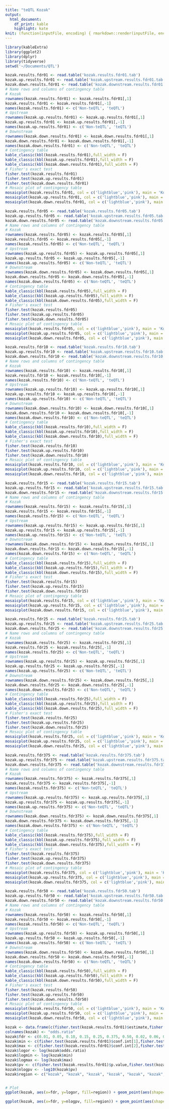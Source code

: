 ```yaml
---
title: "teQTL Kozak"
output:
  html_document: 
    df_print: kable
    highlight: kate
knit: (function(inputFile, encoding) { rmarkdown::render(inputFile, encoding = encoding, output_file = file.path(dirname(inputFile), 'Kozak.html')) })
---
```


```r
library(kableExtra)
library(ggplot2)
library(dplyr)
library(tidyverse)
setwd('~/Documents/QTL')
```

```r
kozak.results.fdr01 <- read.table('kozak.results.fdr01.tab')
kozak.up.results.fdr01 <- read.table('kozak.upstream.results.fdr01.tab')
kozak.down.results.fdr01 <- read.table('kozak.downstream.results.fdr01.tab')
# Name rows and columns of contingency table
# Kozak
rownames(kozak.results.fdr01) <- kozak.results.fdr01[,1]
kozak.results.fdr01 <- kozak.results.fdr01[,-1]
names(kozak.results.fdr01) <- c('Non-teQTL', 'teQTL')
# Upstream
rownames(kozak.up.results.fdr01) <- kozak.up.results.fdr01[,1]
kozak.up.results.fdr01 <- kozak.up.results.fdr01[,-1]
names(kozak.up.results.fdr01) <- c('Non-teQTL', 'teQTL')
# Downstream
rownames(kozak.down.results.fdr01) <- kozak.down.results.fdr01[,1]
kozak.down.results.fdr01 <- kozak.down.results.fdr01[,-1]
names(kozak.down.results.fdr01) <- c('Non-teQTL', 'teQTL')
# Contingency table
kable_classic(kbl(kozak.results.fdr01),full_width = F)
kable_classic(kbl(kozak.up.results.fdr01),full_width = F)
kable_classic(kbl(kozak.down.results.fdr01),full_width = F)
# Fisher's exact test
fisher.test(kozak.results.fdr01)
fisher.test(kozak.up.results.fdr01)
fisher.test(kozak.down.results.fdr01)
# Mosaic plot of contingency table
mosaicplot(kozak.results.fdr01, col = c('lightblue','pink'), main = 'Kozak Region FDR≤0.01')
mosaicplot(kozak.up.results.fdr01, col = c('lightblue','pink'), main = 'Upstream FDR≤0.01')
mosaicplot(kozak.down.results.fdr01, col = c('lightblue','pink'), main = 'Downstream FDR≤0.01')
```

```r
kozak.results.fdr05 <- read.table('kozak.results.fdr05.tab')
kozak.up.results.fdr05 <- read.table('kozak.upstream.results.fdr05.tab')
kozak.down.results.fdr05 <- read.table('kozak.downstream.results.fdr05.tab')
# Name rows and columns of contingency table
# Kozak
rownames(kozak.results.fdr05) <- kozak.results.fdr05[,1]
kozak.results.fdr05 <- kozak.results.fdr05[,-1]
names(kozak.results.fdr05) <- c('Non-teQTL', 'teQTL')
# Upstream
rownames(kozak.up.results.fdr05) <- kozak.up.results.fdr05[,1]
kozak.up.results.fdr05 <- kozak.up.results.fdr05[,-1]
names(kozak.up.results.fdr05) <- c('Non-teQTL', 'teQTL')
# Downstream
rownames(kozak.down.results.fdr05) <- kozak.down.results.fdr05[,1]
kozak.down.results.fdr05 <- kozak.down.results.fdr05[,-1]
names(kozak.down.results.fdr05) <- c('Non-teQTL', 'teQTL')
# Contingency table
kable_classic(kbl(kozak.results.fdr05),full_width = F)
kable_classic(kbl(kozak.up.results.fdr05),full_width = F)
kable_classic(kbl(kozak.down.results.fdr05),full_width = F)
# Fisher's exact test
fisher.test(kozak.results.fdr05)
fisher.test(kozak.up.results.fdr05)
fisher.test(kozak.down.results.fdr05)
# Mosaic plot of contingency table
mosaicplot(kozak.results.fdr05, col = c('lightblue','pink'), main = 'Kozak Region FDR≤0.05')
mosaicplot(kozak.up.results.fdr05, col = c('lightblue','pink'), main = 'Upstream FDR≤0.05')
mosaicplot(kozak.down.results.fdr05, col = c('lightblue','pink'), main = 'Downstream FDR≤0.05')
```

```r
kozak.results.fdr10 <- read.table('kozak.results.fdr10.tab')
kozak.up.results.fdr10 <- read.table('kozak.upstream.results.fdr10.tab')
kozak.down.results.fdr10 <- read.table('kozak.downstream.results.fdr10.tab')
# Name rows and columns of contingency table
# Kozak
rownames(kozak.results.fdr10) <- kozak.results.fdr10[,1]
kozak.results.fdr10 <- kozak.results.fdr10[,-1]
names(kozak.results.fdr10) <- c('Non-teQTL', 'teQTL')
# Upstream
rownames(kozak.up.results.fdr10) <- kozak.up.results.fdr10[,1]
kozak.up.results.fdr10 <- kozak.up.results.fdr10[,-1]
names(kozak.up.results.fdr10) <- c('Non-teQTL', 'teQTL')
# Downstream
rownames(kozak.down.results.fdr10) <- kozak.down.results.fdr10[,1]
kozak.down.results.fdr10 <- kozak.down.results.fdr10[,-1]
names(kozak.down.results.fdr10) <- c('Non-teQTL', 'teQTL')
# Contingency table
kable_classic(kbl(kozak.results.fdr10),full_width = F)
kable_classic(kbl(kozak.up.results.fdr10),full_width = F)
kable_classic(kbl(kozak.down.results.fdr10),full_width = F)
# Fisher's exact test
fisher.test(kozak.results.fdr10)
fisher.test(kozak.up.results.fdr10)
fisher.test(kozak.down.results.fdr10)
# Mosaic plot of contingency table
mosaicplot(kozak.results.fdr10, col = c('lightblue','pink'), main = 'Kozak Region FDR≤0.10')
mosaicplot(kozak.up.results.fdr10, col = c('lightblue','pink'), main = 'Upstream FDR≤0.10')
mosaicplot(kozak.down.results.fdr10, col = c('lightblue','pink'), main = 'Downstream FDR≤0.10')
```

```r
kozak.results.fdr15 <- read.table('kozak.results.fdr15.tab')
kozak.up.results.fdr15 <- read.table('kozak.upstream.results.fdr15.tab')
kozak.down.results.fdr15 <- read.table('kozak.downstream.results.fdr15.tab')
# Name rows and columns of contingency table
# Kozak
rownames(kozak.results.fdr15) <- kozak.results.fdr15[,1]
kozak.results.fdr15 <- kozak.results.fdr15[,-1]
names(kozak.results.fdr15) <- c('Non-teQTL', 'teQTL')
# Upstream
rownames(kozak.up.results.fdr15) <- kozak.up.results.fdr15[,1]
kozak.up.results.fdr15 <- kozak.up.results.fdr15[,-1]
names(kozak.up.results.fdr15) <- c('Non-teQTL', 'teQTL')
# Downstream
rownames(kozak.down.results.fdr15) <- kozak.down.results.fdr15[,1]
kozak.down.results.fdr15 <- kozak.down.results.fdr15[,-1]
names(kozak.down.results.fdr15) <- c('Non-teQTL', 'teQTL')
# Contingency table
kable_classic(kbl(kozak.results.fdr15),full_width = F)
kable_classic(kbl(kozak.up.results.fdr15),full_width = F)
kable_classic(kbl(kozak.down.results.fdr15),full_width = F)
# Fisher's exact test
fisher.test(kozak.results.fdr15)
fisher.test(kozak.up.results.fdr15)
fisher.test(kozak.down.results.fdr15)
# Mosaic plot of contingency table
mosaicplot(kozak.results.fdr15, col = c('lightblue','pink'), main = 'Kozak Region FDR≤0.15')
mosaicplot(kozak.up.results.fdr15, col = c('lightblue','pink'), main = 'Upstream FDR≤0.15')
mosaicplot(kozak.down.results.fdr15, col = c('lightblue','pink'), main = 'Downstream FDR≤0.15')
```

```r
kozak.results.fdr25 <- read.table('kozak.results.fdr25.tab')
kozak.up.results.fdr25 <- read.table('kozak.upstream.results.fdr25.tab')
kozak.down.results.fdr25 <- read.table('kozak.downstream.results.fdr25.tab')
# Name rows and columns of contingency table
# Kozak
rownames(kozak.results.fdr25) <- kozak.results.fdr25[,1]
kozak.results.fdr25 <- kozak.results.fdr25[,-1]
names(kozak.results.fdr25) <- c('Non-teQTL', 'teQTL')
# Upstream
rownames(kozak.up.results.fdr25) <- kozak.up.results.fdr25[,1]
kozak.up.results.fdr25 <- kozak.up.results.fdr25[,-1]
names(kozak.up.results.fdr25) <- c('Non-teQTL', 'teQTL')
# Downstream
rownames(kozak.down.results.fdr25) <- kozak.down.results.fdr25[,1]
kozak.down.results.fdr25 <- kozak.down.results.fdr25[,-1]
names(kozak.down.results.fdr25) <- c('Non-teQTL', 'teQTL')
# Contingency table
kable_classic(kbl(kozak.results.fdr25),full_width = F)
kable_classic(kbl(kozak.up.results.fdr25),full_width = F)
kable_classic(kbl(kozak.down.results.fdr25),full_width = F)
# Fisher's exact test
fisher.test(kozak.results.fdr25)
fisher.test(kozak.up.results.fdr25)
fisher.test(kozak.down.results.fdr25)
# Mosaic plot of contingency table
mosaicplot(kozak.results.fdr25, col = c('lightblue','pink'), main = 'Kozak Region FDR≤0.25')
mosaicplot(kozak.up.results.fdr25, col = c('lightblue','pink'), main = 'Upstream FDR≤0.25')
mosaicplot(kozak.down.results.fdr25, col = c('lightblue','pink'), main = 'Downstream FDR≤0.25')
```

```r
kozak.results.fdr375 <- read.table('kozak.results.fdr375.tab')
kozak.up.results.fdr375 <- read.table('kozak.upstream.results.fdr375.tab')
kozak.down.results.fdr375 <- read.table('kozak.downstream.results.fdr375.tab')
# Name rows and columns of contingency table
# Kozak
rownames(kozak.results.fdr375) <- kozak.results.fdr375[,1]
kozak.results.fdr375 <- kozak.results.fdr375[,-1]
names(kozak.results.fdr375) <- c('Non-teQTL', 'teQTL')
# Upstream
rownames(kozak.up.results.fdr375) <- kozak.up.results.fdr375[,1]
kozak.up.results.fdr375 <- kozak.up.results.fdr375[,-1]
names(kozak.up.results.fdr375) <- c('Non-teQTL', 'teQTL')
# Downstream
rownames(kozak.down.results.fdr375) <- kozak.down.results.fdr375[,1]
kozak.down.results.fdr375 <- kozak.down.results.fdr375[,-1]
names(kozak.down.results.fdr375) <- c('Non-teQTL', 'teQTL')
# Contingency table
kable_classic(kbl(kozak.results.fdr375),full_width = F)
kable_classic(kbl(kozak.up.results.fdr375),full_width = F)
kable_classic(kbl(kozak.down.results.fdr375),full_width = F)
# Fisher's exact test
fisher.test(kozak.results.fdr375)
fisher.test(kozak.up.results.fdr375)
fisher.test(kozak.down.results.fdr375)
# Mosaic plot of contingency table
mosaicplot(kozak.results.fdr375, col = c('lightblue','pink'), main = 'Kozak Region FDR≤0.375')
mosaicplot(kozak.up.results.fdr375, col = c('lightblue','pink'), main = 'Upstream FDR≤0.375')
mosaicplot(kozak.down.results.fdr375, col = c('lightblue','pink'), main = 'Downstream FDR≤0.375')
```

```r
kozak.results.fdr50 <- read.table('kozak.results.fdr50.tab')
kozak.up.results.fdr50 <- read.table('kozak.upstream.results.fdr50.tab')
kozak.down.results.fdr50 <- read.table('kozak.downstream.results.fdr50.tab')
# Name rows and columns of contingency table
# Kozak
rownames(kozak.results.fdr50) <- kozak.results.fdr50[,1]
kozak.results.fdr50 <- kozak.results.fdr50[,-1]
names(kozak.results.fdr50) <- c('Non-teQTL', 'teQTL')
# Upstream
rownames(kozak.up.results.fdr50) <- kozak.up.results.fdr50[,1]
kozak.up.results.fdr50 <- kozak.up.results.fdr50[,-1]
names(kozak.up.results.fdr50) <- c('Non-teQTL', 'teQTL')
# Downstream
rownames(kozak.down.results.fdr50) <- kozak.down.results.fdr50[,1]
kozak.down.results.fdr50 <- kozak.down.results.fdr50[,-1]
names(kozak.down.results.fdr50) <- c('Non-teQTL', 'teQTL')
# Contingency table
kable_classic(kbl(kozak.results.fdr50),full_width = F)
kable_classic(kbl(kozak.up.results.fdr50),full_width = F)
kable_classic(kbl(kozak.down.results.fdr50),full_width = F)
# Fisher's exact test
fisher.test(kozak.results.fdr50)
fisher.test(kozak.up.results.fdr50)
fisher.test(kozak.down.results.fdr50)
# Mosaic plot of contingency table
mosaicplot(kozak.results.fdr50, col = c('lightblue','pink'), main = 'Kozak Region FDR≤0.50')
mosaicplot(kozak.up.results.fdr50, col = c('lightblue','pink'), main = 'Upstream FDR≤0.50')
mosaicplot(kozak.down.results.fdr50, col = c('lightblue','pink'), main = 'Downstream FDR≤0.50')
```

``` r
kozak <- data.frame(c(fisher.test(kozak.results.fdr01)$estimate,fisher.test(kozak.results.fdr05)$estimate,fisher.test(kozak.results.fdr10)$estimate,fisher.test(kozak.results.fdr15)$estimate,fisher.test(kozak.results.fdr25)$estimate,fisher.test(kozak.results.fdr375)$estimate,fisher.test(kozak.results.fdr50)$estimate,fisher.test(kozak.up.results.fdr01)$estimate,fisher.test(kozak.up.results.fdr05)$estimate,fisher.test(kozak.up.results.fdr10)$estimate,fisher.test(kozak.up.results.fdr15)$estimate,fisher.test(kozak.up.results.fdr25)$estimate,fisher.test(kozak.up.results.fdr375)$estimate,fisher.test(kozak.up.results.fdr50)$estimate,fisher.test(kozak.down.results.fdr01)$estimate,fisher.test(kozak.down.results.fdr05)$estimate,fisher.test(kozak.down.results.fdr10)$estimate,fisher.test(kozak.down.results.fdr15)$estimate,fisher.test(kozak.down.results.fdr25)$estimate,fisher.test(kozak.down.results.fdr375)$estimate,fisher.test(kozak.down.results.fdr50)$estimate))
colnames(kozak) <- "odds.ratio"
kozak$fdr <- c(0.01, 0.05, 0.10, 0.15, 0.25, 0.375, 0.50, 0.02, 0.06, 0.11, 0.16, 0.26, 0.385, 0.51, 0.00, 0.04, 0.09, 0.14, 0.24, 0.365, 0.49)
kozak$min <- c(fisher.test(kozak.results.fdr01)$conf.int[1],fisher.test(kozak.results.fdr05)$conf.int[1],fisher.test(kozak.results.fdr10)$conf.int[1],fisher.test(kozak.results.fdr15)$conf.int[1],fisher.test(kozak.results.fdr25)$conf.int[1],fisher.test(kozak.results.fdr375)$conf.int[1],fisher.test(kozak.results.fdr50)$conf.int[1],fisher.test(kozak.up.results.fdr01)$conf.int[1],fisher.test(kozak.up.results.fdr05)$conf.int[1],fisher.test(kozak.up.results.fdr10)$conf.int[1],fisher.test(kozak.up.results.fdr15)$conf.int[1],fisher.test(kozak.up.results.fdr25)$conf.int[1],fisher.test(kozak.up.results.fdr375)$conf.int[1],fisher.test(kozak.up.results.fdr50)$conf.int[1],fisher.test(kozak.down.results.fdr01)$conf.int[1],fisher.test(kozak.down.results.fdr05)$conf.int[1],fisher.test(kozak.down.results.fdr10)$conf.int[1],fisher.test(kozak.down.results.fdr15)$conf.int[1],fisher.test(kozak.down.results.fdr25)$conf.int[1],fisher.test(kozak.down.results.fdr375)$conf.int[1],fisher.test(kozak.down.results.fdr50)$conf.int[1])
kozak$max <- c(fisher.test(kozak.results.fdr01)$conf.int[2],fisher.test(kozak.results.fdr05)$conf.int[2],fisher.test(kozak.results.fdr10)$conf.int[2],fisher.test(kozak.results.fdr15)$conf.int[2],fisher.test(kozak.results.fdr25)$conf.int[2],fisher.test(kozak.results.fdr375)$conf.int[2],fisher.test(kozak.results.fdr50)$conf.int[2],fisher.test(kozak.up.results.fdr01)$conf.int[2],fisher.test(kozak.up.results.fdr05)$conf.int[2],fisher.test(kozak.up.results.fdr10)$conf.int[2],fisher.test(kozak.up.results.fdr15)$conf.int[2],fisher.test(kozak.up.results.fdr25)$conf.int[2],fisher.test(kozak.up.results.fdr375)$conf.int[2],fisher.test(kozak.up.results.fdr50)$conf.int[2],fisher.test(kozak.down.results.fdr01)$conf.int[2],fisher.test(kozak.down.results.fdr05)$conf.int[2],fisher.test(kozak.down.results.fdr10)$conf.int[2],fisher.test(kozak.down.results.fdr15)$conf.int[2],fisher.test(kozak.down.results.fdr25)$conf.int[2],fisher.test(kozak.down.results.fdr375)$conf.int[2],fisher.test(kozak.down.results.fdr50)$conf.int[2])
kozak$logor <- log(kozak$odds.ratio)
kozak$logmin <- log(kozak$min)
kozak$logmax <- log(kozak$max)
kozak$pv <- c(fisher.test(kozak.results.fdr01)$p.value,fisher.test(kozak.results.fdr05)$p.value,fisher.test(kozak.results.fdr10)$p.value,fisher.test(kozak.results.fdr15)$p.value,fisher.test(kozak.results.fdr25)$p.value,fisher.test(kozak.results.fdr375)$p.value,fisher.test(kozak.results.fdr50)$p.value,fisher.test(kozak.up.results.fdr01)$p.value,fisher.test(kozak.up.results.fdr05)$p.value,fisher.test(kozak.up.results.fdr10)$p.value,fisher.test(kozak.up.results.fdr15)$p.value,fisher.test(kozak.up.results.fdr25)$p.value,fisher.test(kozak.up.results.fdr375)$p.value,fisher.test(kozak.up.results.fdr50)$p.value,fisher.test(kozak.down.results.fdr01)$p.value,fisher.test(kozak.down.results.fdr05)$p.value,fisher.test(kozak.down.results.fdr10)$p.value,fisher.test(kozak.down.results.fdr15)$p.value,fisher.test(kozak.down.results.fdr25)$p.value,fisher.test(kozak.down.results.fdr375)$p.value,fisher.test(kozak.down.results.fdr50)$p.value)
kozak$nlogpv <- -log10(kozak$pv)
kozak$region <- c("kozak", "kozak", "kozak", "kozak", "kozak", "kozak", "kozak", "upstream", "upstream", "upstream", "upstream", "upstream", "upstream", "upstream", "downstream", "downstream", "downstream", "downstream", "downstream", "downstream", "downstream")


# Plot
ggplot(kozak, aes(x=fdr, y=logor, fill=region)) + geom_point(aes(shape=region, fill=region), size=5) + geom_errorbar(aes(x=fdr, ymin=logmin, ymax=logmax), width=0.01, size=0.4) + geom_line(aes(color=region)) + scale_color_manual(values=c("#aaf6d7","#d7aaf6","#f6d7aa")) + scale_fill_manual(values=c("#aaf6d7","#d7aaf6","#f6d7aa")) + scale_shape_manual(values=c(22,24,21)) + theme_classic() + ggtitle("Log Odds Ratio Kozak and Flanking Regions ") + xlab("FDR") + ylab("Log Odds Ratio") + scale_x_continuous(breaks = c(0.01, 0.05, 0.10, 0.15, 0.25, 0.375, 0.50), labels = c("0.01", "0.05","0.10","0.15","0.25","0.375","0.50")) + theme(legend.position= c(0.95,0.95), legend.justification = c("right","top"), legend.title = element_blank())

ggplot(kozak, aes(x=fdr, y=nlogpv, fill=region)) + geom_point(aes(shape=region, fill=region), size=5) + geom_line(aes(color=region)) + scale_color_manual(values=c("#aaf6d7","#d7aaf6","#f6d7aa")) + scale_fill_manual(values=c("#aaf6d7","#d7aaf6","#f6d7aa")) + scale_shape_manual(values=c(22,24,21)) + theme_classic() + ggtitle("-Log10 P-Value Kozak and Flanking Regions ") + xlab("FDR") + ylab("-Log10 P-Value") + scale_x_continuous(breaks = c(0.01, 0.05, 0.10, 0.15, 0.25, 0.375, 0.50), labels = c("0.01", "0.05","0.10","0.15","0.25","0.375","0.50")) + theme(legend.position= c(0.95,0.95), legend.justification = c("right","top"), legend.title = element_blank())

```